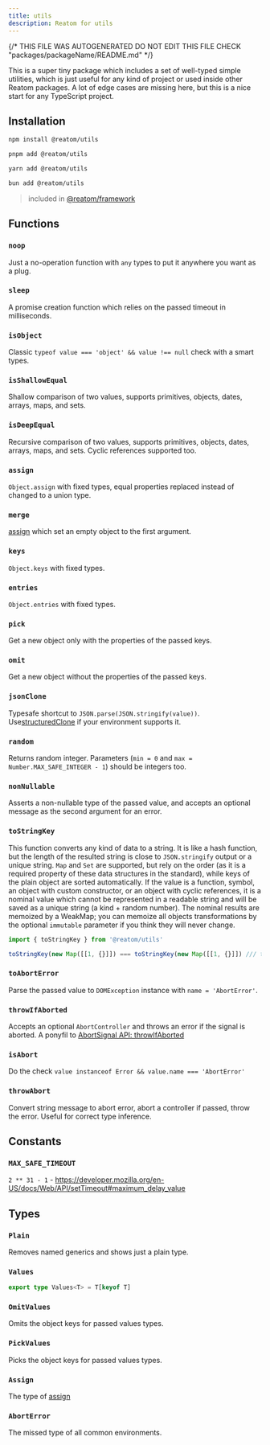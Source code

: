 ```yaml
---
title: utils
description: Reatom for utils
---
```


{/* THIS FILE WAS AUTOGENERATED
DO NOT EDIT THIS FILE 
CHECK "packages/packageName/README.md" */}



This is a super tiny package which includes a set of well-typed simple utilities, which is just useful for any kind of project or used inside other Reatom packages. A lot of edge cases are missing here, but this is a nice start for any TypeScript project.

## Installation

<Tabs>
<TabItem label="npm">

  ```sh
npm install @reatom/utils
  ```

</TabItem>
<TabItem label="pnpm">

  ```sh
pnpm add @reatom/utils
  ```

</TabItem>
<TabItem label="yarn">

  ```sh
yarn add @reatom/utils
  ```

</TabItem>
<TabItem label="bun">

  ```sh
bun add @reatom/utils
  ```

</TabItem>
</Tabs>

> included in [@reatom/framework](/package/framework)

## Functions

### `noop`

Just a no-operation function with `any` types to put it anywhere you want as a plug.

### `sleep`

A promise creation function which relies on the passed timeout in milliseconds.

### `isObject`

Classic `typeof value === 'object' && value !== null` check with a smart types.

### `isShallowEqual`

Shallow comparison of two values, supports primitives, objects, dates, arrays, maps, and sets.

### `isDeepEqual`

Recursive comparison of two values, supports primitives, objects, dates, arrays, maps, and sets. Cyclic references supported too.

### `assign`

`Object.assign` with fixed types, equal properties replaced instead of changed to a union type.

### `merge`

[assign](#assign) which set an empty object to the first argument.

### `keys`

`Object.keys` with fixed types.

### `entries`

`Object.entries` with fixed types.

### `pick`

Get a new object only with the properties of the passed keys.

### `omit`

Get a new object without the properties of the passed keys.

### `jsonClone`

Typesafe shortcut to `JSON.parse(JSON.stringify(value))`. Use[structuredClone](https://developer.mozilla.org/en-US/docs/Web/API/structuredClone) if your environment supports it.

### `random`

Returns random integer. Parameters (`min = 0` and `max = Number.MAX_SAFE_INTEGER - 1`) should be integers too.

### `nonNullable`

Asserts a non-nullable type of the passed value, and accepts an optional message as the second argument for an error.

### `toStringKey`

This function converts any kind of data to a string. It is like a hash function, but the length of the resulted string is close to `JSON.stringify` output or a unique string. `Map` and `Set` are supported, but rely on the order (as it is a required property of these data structures in the standard), while keys of the plain object are sorted automatically. If the value is a function, symbol, an object with custom constructor, or an object with cyclic references, it is a nominal value which cannot be represented in a readable string and will be saved as a unique string (a kind + random number). The nominal results are memoized by a WeakMap; you can memoize all objects transformations by the optional `immutable` parameter if you think they will never change.

```ts
import { toStringKey } from '@reatom/utils'

toStringKey(new Map([[1, {}]]) === toStringKey(new Map([[1, {}]]) /// true
```

### `toAbortError`

Parse the passed value to `DOMException` instance with `name = 'AbortError'`.

### `throwIfAborted`

Accepts an optional `AbortController` and throws an error if the signal is aborted. A ponyfil to [AbortSignal API: throwIfAborted](https://caniuse.com/?search=throwIfAborted)

### `isAbort`

Do the check `value instanceof Error && value.name === 'AbortError'`

### `throwAbort`

Convert string message to abort error, abort a controller if passed, throw the error. Useful for correct type inference.

## Constants

### `MAX_SAFE_TIMEOUT`

`2 ** 31 - 1` - https://developer.mozilla.org/en-US/docs/Web/API/setTimeout#maximum_delay_value

## Types

### `Plain`

Removes named generics and shows just a plain type.

### `Values`

```ts
export type Values<T> = T[keyof T]
```

### `OmitValues`

Omits the object keys for passed values types.

### `PickValues`

Picks the object keys for passed values types.

### `Assign`

The type of [assign](#assign)

### `AbortError`

The missed type of all common environments.

